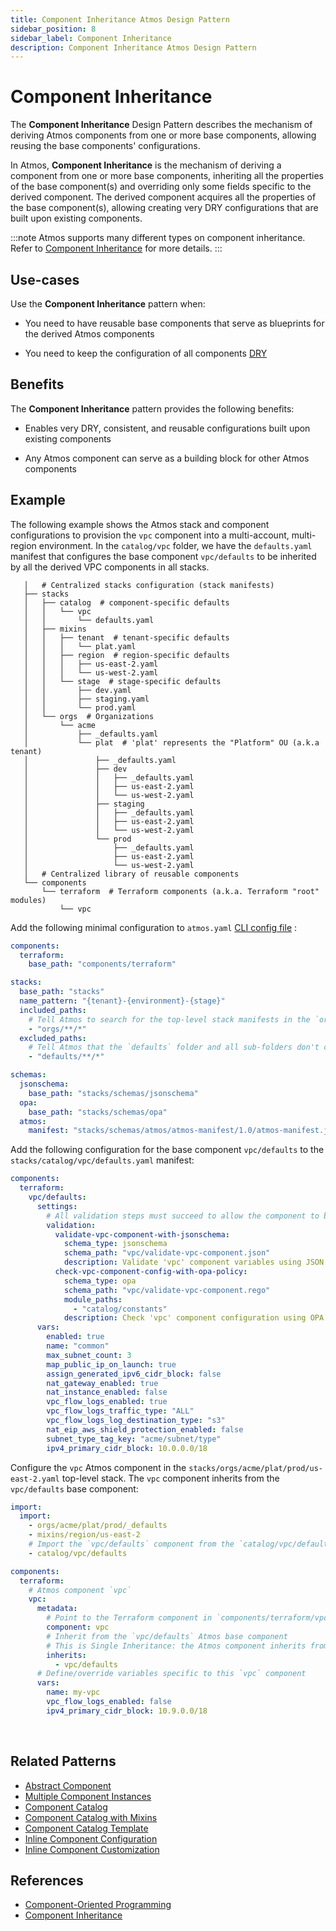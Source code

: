 ```yaml
---
title: Component Inheritance Atmos Design Pattern
sidebar_position: 8
sidebar_label: Component Inheritance
description: Component Inheritance Atmos Design Pattern
---
```


# Component Inheritance

The **Component Inheritance** Design Pattern describes the mechanism of deriving Atmos components from one or more base components, allowing reusing
the base components' configurations.

In Atmos, **Component Inheritance** is the mechanism of deriving a component from one or more base components, inheriting all the
properties of the base component(s) and overriding only some fields specific to the derived component. The derived component acquires all the
properties of the base component(s), allowing creating very DRY configurations that are built upon existing components.

:::note
Atmos supports many different types on component inheritance. Refer to [Component Inheritance](/core-concepts/components/inheritance) for
more details.
:::

## Use-cases

Use the **Component Inheritance** pattern when:

- You need to have reusable base components that serve as blueprints for the derived Atmos components

- You need to keep the configuration of all components [DRY](https://en.wikipedia.org/wiki/Don%27t_repeat_yourself)

## Benefits

The **Component Inheritance** pattern provides the following benefits:

- Enables very DRY, consistent, and reusable configurations built upon existing components

- Any Atmos component can serve as a building block for other Atmos components
  

## Example

The following example shows the Atmos stack and component configurations to provision the `vpc` component into
a multi-account, multi-region environment. In the `catalog/vpc` folder, we have the `defaults.yaml` manifest that configures the base
component `vpc/defaults` to be inherited by all the derived VPC components in all stacks.

```console
   │   # Centralized stacks configuration (stack manifests)
   ├── stacks
   │   ├── catalog  # component-specific defaults
   │   │   └── vpc
   │   │       └── defaults.yaml
   │   ├── mixins
   │   │   ├── tenant  # tenant-specific defaults
   │   │   │   └── plat.yaml
   │   │   ├── region  # region-specific defaults
   │   │   │   ├── us-east-2.yaml
   │   │   │   └── us-west-2.yaml
   │   │   └── stage  # stage-specific defaults
   │   │       ├── dev.yaml
   │   │       ├── staging.yaml
   │   │       └── prod.yaml
   │   └── orgs  # Organizations
   │       └── acme
   │           ├── _defaults.yaml
   │           └── plat  # 'plat' represents the "Platform" OU (a.k.a tenant)
   │               ├── _defaults.yaml
   │               ├── dev
   │               │   ├── _defaults.yaml
   │               │   ├── us-east-2.yaml
   │               │   └── us-west-2.yaml
   │               ├── staging
   │               │   ├── _defaults.yaml
   │               │   ├── us-east-2.yaml
   │               │   └── us-west-2.yaml
   │               └── prod
   │                   ├── _defaults.yaml
   │                   ├── us-east-2.yaml
   │                   └── us-west-2.yaml
   │   # Centralized library of reusable components
   └── components
       └── terraform  # Terraform components (a.k.a. Terraform "root" modules)
           └── vpc
```

Add the following minimal configuration to `atmos.yaml` [CLI config file](/cli/configuration) :

```yaml title="atmos.yaml"
components:
  terraform:
    base_path: "components/terraform"

stacks:
  base_path: "stacks"
  name_pattern: "{tenant}-{environment}-{stage}"
  included_paths:
    # Tell Atmos to search for the top-level stack manifests in the `orgs` folder and its sub-folders
    - "orgs/**/*"
  excluded_paths:
    # Tell Atmos that the `defaults` folder and all sub-folders don't contain top-level stack manifests
    - "defaults/**/*"

schemas:
  jsonschema:
    base_path: "stacks/schemas/jsonschema"
  opa:
    base_path: "stacks/schemas/opa"
  atmos:
    manifest: "stacks/schemas/atmos/atmos-manifest/1.0/atmos-manifest.json"
```

Add the following configuration for the base component `vpc/defaults` to the `stacks/catalog/vpc/defaults.yaml` manifest:

```yaml title="stacks/catalog/vpc/defaults.yaml"
components:
  terraform:
    vpc/defaults:
      settings:
        # All validation steps must succeed to allow the component to be provisioned
        validation:
          validate-vpc-component-with-jsonschema:
            schema_type: jsonschema
            schema_path: "vpc/validate-vpc-component.json"
            description: Validate 'vpc' component variables using JSON Schema
          check-vpc-component-config-with-opa-policy:
            schema_type: opa
            schema_path: "vpc/validate-vpc-component.rego"
            module_paths:
              - "catalog/constants"
            description: Check 'vpc' component configuration using OPA policy
      vars:
        enabled: true
        name: "common"
        max_subnet_count: 3
        map_public_ip_on_launch: true
        assign_generated_ipv6_cidr_block: false
        nat_gateway_enabled: true
        nat_instance_enabled: false
        vpc_flow_logs_enabled: true
        vpc_flow_logs_traffic_type: "ALL"
        vpc_flow_logs_log_destination_type: "s3"
        nat_eip_aws_shield_protection_enabled: false
        subnet_type_tag_key: "acme/subnet/type"
        ipv4_primary_cidr_block: 10.0.0.0/18
```

Configure the `vpc` Atmos component in the `stacks/orgs/acme/plat/prod/us-east-2.yaml` top-level stack. The `vpc` component inherits from
the `vpc/defaults` base component:

```yaml title="stacks/orgs/acme/plat/prod/us-east-2.yaml"
import:
  import:
    - orgs/acme/plat/prod/_defaults
    - mixins/region/us-east-2
    # Import the `vpc/defaults` component from the `catalog/vpc/defaults.yaml` manifest
    - catalog/vpc/defaults

components:
  terraform:
    # Atmos component `vpc`
    vpc:
      metadata:
        # Point to the Terraform component in `components/terraform/vpc`
        component: vpc
        # Inherit from the `vpc/defaults` Atmos base component
        # This is Single Inheritance: the Atmos component inherits from one base Atmos component
        inherits:
          - vpc/defaults
      # Define/override variables specific to this `vpc` component
      vars:
        name: my-vpc
        vpc_flow_logs_enabled: false
        ipv4_primary_cidr_block: 10.9.0.0/18
```

<br/>

## Related Patterns

- [Abstract Component](/design-patterns/abstract-component)
- [Multiple Component Instances](/design-patterns/multiple-component-instances)
- [Component Catalog](/design-patterns/component-catalog)
- [Component Catalog with Mixins](/design-patterns/component-catalog-with-mixins)
- [Component Catalog Template](/design-patterns/component-catalog-template)
- [Inline Component Configuration](/design-patterns/inline-component-configuration)
- [Inline Component Customization](/design-patterns/inline-component-customization)

## References

- [Component-Oriented Programming](/core-concepts/components/component-oriented-programming)
- [Component Inheritance](/core-concepts/components/inheritance)
